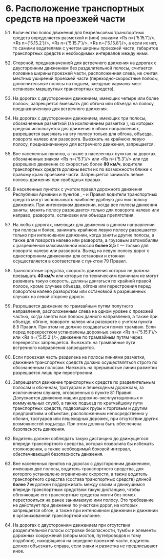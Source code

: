 
# 6. Расположение транспортных средств на проезжей части

51. Количество полос движения для безрельсовых транспортных средств определяется разметкой и (или) знаками <Rs n={'5.15.1'}/>, <Rs n={'5.15.2'}/>, <Rs n={'5.15.7'}/>, <Rs n={'5.15.8'}/>, а если их нет, то самими водителями с учетом ширины проезжей части, габаритов транспортных средств и необходимых интервалов между ними.

52. Стороной, предназначенной для встречного движения на дорогах с двусторонним движением без разделительной полосы, считается половина ширины проезжей части, расположенная слева, не считая местных уширений проезжей части (переходно-скоростные полосы, дополнительные полосы на подъем, заездные карманы мест остановок маршрутных транспортных средств).

53. На дорогах с двусторонним движением, имеющих четыре или более полосы, запрещается выезжать для обгона или объезда на полосу, предназначенную для встречного движения.

54. На дорогах с двусторонним движением, имеющих три полосы, обозначенные разметкой (за исключением разметки <Rm n='1.9' />), из которых средняя используется для движения в обоих направлениях, разрешается выезжать на эту полосу только для обгона, объезда, поворота налево или разворота. Выезжать на крайнюю левую полосу, предназначенную для встречного движения, запрещается.

55. <Ref is='55'/>Вне населенных пунктов, а также в населенных пунктах на дорогах, обозначенных знаком <Rs n={'5.1'}/> или <Rs n={'5.3'}/> или где разрешено движение со скоростью более **80 км/ч**, водители транспортных средств должны вести их по возможности ближе к правому краю проезжей части. Запрещается занимать левые полосы движения при свободных правых.

56. <Ref is='56'/>В населенных пунктах с учетом правил дорожного движения Республики Армении и пунктов <Rl from='56' to='55'/>, <Rl from='56' to='57'/>-<Rl from='56' to='58'/> и <Rl from='56' to='116'/> Правил водители транспортных средств могут использовать наиболее удобную для них полосу движения. При интенсивном движении, когда все полосы движения заняты, менять полосу разрешается только для поворота налево или направо, разворота, остановки или объезда препятствия.

57. <Ref is='57'/>На любых дорогах, имеющих для движения в данном направлении три полосы и более, занимать крайнюю левую полосу разрешается только при интенсивном движении, когда заняты другие полосы, а также для поворота налево или разворота, а грузовым автомобилям с разрешенной максимальной массой **более 3,5 т** — только для поворота налево или разворота. Выезд на левую полосу дорог с односторонним движением для остановки и стоянки осуществляется в соответствии с <Rl from='57' to='79'>пунктом 79</Rl> Правил.

58. <Ref is='58'/>Транспортные средства, скорость движения которых не должна превышать **40 км/ч** или которые по техническим причинам не могут развивать такую скорость, должны двигаться по крайней правой полосе, кроме случаев объезда, обгона или перестроения перед поворотом налево разворотом или остановкой в разрешенных случаях на левой стороне дороги.

59. <Ref is='59'/>Разрешается движение по трамвайным путям попутного направления, расположенным слева на одном уровне с проезжей частью, когда заняты все полосы данного направления, а также при объезде, обгоне, повороте налево или развороте с учетом <Rl from='59' to='8.5'>пункта 8.5</Rl> Правил. При этом не должно создаваться помех трамваю. Если перед перекрестком установлены дорожные знаки <Rs n={'5.15.1'}/> или <Rs n={'5.15.2'}/>, движение по трамвайным путям через перекресток запрещается. Выезжать на трамвайные пути встречного направления запрещается.

60. <Ref is='60'/>Если проезжая часть разделена на полосы линиями разметки, движение транспортных средств должно осуществляться строго по обозначенным полосам. Наезжать на прерывистые линии разметки разрешается лишь при перестроении.

61. <Ref is='61'/>Запрещается движение транспортных средств по разделительным полосам и обочинам, тротуарам и пешеходным дорожкам, за исключением случаев, оговоренных <Rl from='61' to='81'>в пункте 81</Rl> Правил. Допускается движение машин дорожно-эксплуатационных и коммунальных служб, а также подъезд по кратчайшему пути транспортных средств, подвозящих грузы к торговым и другим предприятиям и объектам, расположенным непосредственно у обочин, тротуаров или пешеходных дорожек, при отсутствии других возможностей подъезда. При этом должна быть обеспечена безопасность движения.

62. Водитель должен соблюдать такую дистанцию до движущегося впереди транспортного средства, которая позволила бы избежать столкновения, а также необходимый боковой интервал, обеспечивающий безопасность движения.

63. Вне населенных пунктов на дорогах с двусторонним движением, имеющих две полосы, водитель транспортного средства, для которого установлено ограничение скорости, а также водитель транспортного средства (состава транспортных средств) длиной **более 7 м** должен поддерживать между своим и движущимся впереди транспортным средством такую дистанцию, чтобы обгоняющие его транспортные средства могли без помех перестроиться на ранее занимаемую ими полосу. Это требование не действует при движении по участкам дорог, на которых запрещается обгон, а также при интенсивном движении и движении в организованной транспортной колонне.

64. На дорогах с двусторонним движением при отсутствии разделительной полосы островки безопасности, тумбы и элементы дорожных сооружений (опоры мостов, путепроводов и тому подобное), находящиеся на середине проезжей части, водитель должен объезжать справа, если знаки и разметка не предписывают иное.
